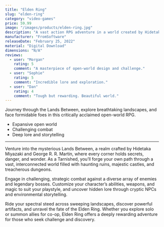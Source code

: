 ```yaml
---
title: "Elden Ring"
slug: "elden-ring"
category: "video-games"
price: 59.99
image: "/images/products/elden-ring.jpg"
description: "A vast action RPG adventure in a world created by Hidetaka Miyazaki and George R. R. Martin."
manufacturer: "FromSoftware"
releaseDate: "February 25, 2022"
material: "Digital Download"
dimensions: "N/A"
reviews:
  - user: "Morgan"
    rating: 5
    comment: "A masterpiece of open-world design and challenge."
  - user: "Sophie"
    rating: 5
    comment: "Incredible lore and exploration."
  - user: "Dan"
    rating: 4
    comment: "Tough but rewarding. Beautiful world."
---
```


Journey through the Lands Between, explore breathtaking landscapes, and face formidable foes in this critically acclaimed open-world RPG.

- Expansive open world
- Challenging combat
- Deep lore and storytelling

---

Venture into the mysterious Lands Between, a realm crafted by Hidetaka Miyazaki and George R. R. Martin, where every corner holds secrets, danger, and wonder. As a Tarnished, you’ll forge your own path through a vast, interconnected world filled with haunting ruins, majestic castles, and treacherous dungeons.

Engage in challenging, strategic combat against a diverse array of enemies and legendary bosses. Customize your character’s abilities, weapons, and magic to suit your playstyle, and uncover hidden lore through cryptic NPCs and environmental storytelling.

Ride your spectral steed across sweeping landscapes, discover powerful artifacts, and unravel the fate of the Elden Ring. Whether you explore solo or summon allies for co-op, Elden Ring offers a deeply rewarding adventure for those who seek challenge and discovery.
